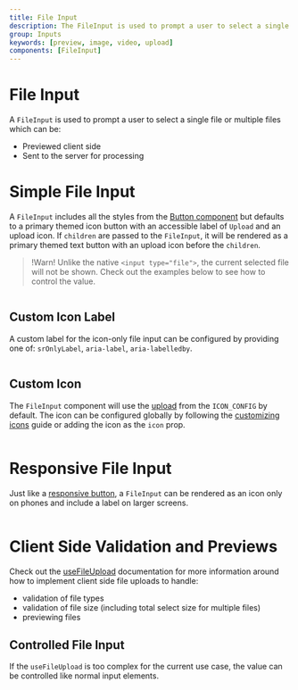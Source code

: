 ```yaml
---
title: File Input
description: The FileInput is used to prompt a user to select a single file or multiple files.
group: Inputs
keywords: [preview, image, video, upload]
components: [FileInput]
---
```


# File Input

A `FileInput` is used to prompt a user to select a single file or multiple files which can be:

- Previewed client side
- Sent to the server for processing

# Simple File Input

A `FileInput` includes all the styles from the [Button component](/components/button)
but defaults to a primary themed icon button with an accessible label of
`Upload` and an upload icon. If `children` are passed to the `FileInput`, it
will be rendered as a primary themed text button with an upload icon before the
`children`.

> !Warn! Unlike the native `<input type="file">`, the current selected file will not be shown.
> Check out the examples below to see how to control the value.

```demo source="./SimpleFileInput.tsx"

```

## Custom Icon Label

A custom label for the icon-only file input can be configured by providing one
of: `srOnlyLabel`, `aria-label`, `aria-labelledby`.

```demo source="./CustomIconLabel.tsx"

```

## Custom Icon

The `FileInput` component will use the
[upload](/customization/icon-config#upload) from the `ICON_CONFIG` by default.
The icon can be configured globally by following the [customizing icons](/customization/icon-config)
guide or adding the icon as the `icon` prop.

```demo source="./CustomIcon.tsx"

```

# Responsive File Input

Just like a [responsive button](/components/button#responsive-button), a `FileInput`
can be rendered as an icon only on phones and include a label on larger screens.

```demo source="./ResponsiveFileInput.tsx"

```

# Client Side Validation and Previews

Check out the [useFileUpload](/hooks/use-file-upload) documentation for more
information around how to implement client side file uploads to handle:

- validation of file types
- validation of file size (including total select size for multiple files)
- previewing files

## Controlled File Input

If the `useFileUpload` is too complex for the current use case, the value can be
controlled like normal input elements.

```demo source="./ControlledFileInput.tsx"

```
